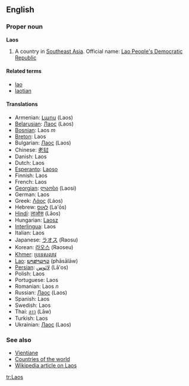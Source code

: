 ==English==
===Proper noun===
'''Laos'''

# A country in [[Southeast Asia]]. Official name: [[Lao People's Democratic Republic]]

====Related terms====
*[[lao]]
*[[laotian]]

====Translations====
*Armenian: [[Լաոս]] (Laos)
*[[Belarusian]]: [[Лаос]] (Laos)
*[[Bosnian]]: Laos ''m''
*[[Breton]]: Laos
*Bulgarian: [[Лаос]] (Laos)
*Chinese: [[老挝]]
*Danish: Laos
*Dutch: Laos
*[[Esperanto]]: [[Laoso]]
*Finnish: Laos
*French: Laos
*[[Georgian]]: [[ლაოსი]] (Laosi)
*German: Laos
*Greek: [[Λάος]] (Láos)
*Hebrew: [[לאוס]] (La'ōs)
*[[Hindi]]: [[लाओस]] (Lāos)
*Hungarian: [[Laosz]]
*[[Interlingua]]: Laos
*Italian: Laos
*Japanese: [[ラオス]] (Raosu)
*Korean: [[라오스]] (Raoseu)
*[[Khmer]]: [[ប្រទេសលាវ]]
*[[Lao]]: [[ພາສາລາວ]] (phāsālāw)
*[[Persian]]: [[لائوس]] (Lā'os)
*Polish: Laos
*Portuguese: Laos
*Romanian: Laos ''n''
*Russian: [[Лаос]] (Laos)
*Spanish: Laos
*Swedish: Laos
*Thai: [[ลาว]] (Lāw)
*Turkish: Laos
*Ukrainian: [[Лаос]] (Laos)

===See also===
*[[Vientiane]]
*[[Countries of the world]]
*[[w:Laos|Wikipedia article on Laos]]

[[tr:Laos]]